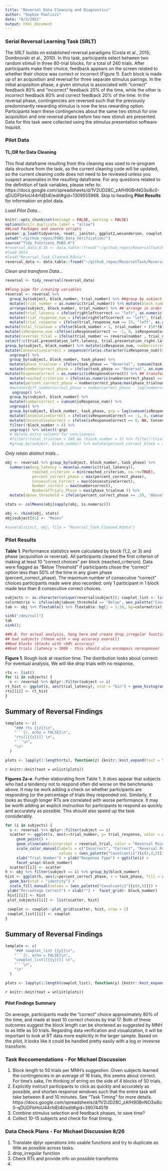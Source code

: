 ```yaml
---
title: "Reversal Data Cleaning and Diagnostics"
author: "Sophie Paolizzi"
date: "8/3/2021"
output: html_document
---
```

### Serial Reversal Learning Task (SRLT) 

The SRLT builds on established reversal paradigms (Costa et al., 2015; Dombrovski et al., 2010). In this task, participants select between two random stimuli in three 80-trial blocks, for a total of 240 trials. After participants make their choice, feedback appears on the screen related to whether their choice was correct or incorrect (Figure 1). Each block is made up of an acquisition and reversal for three separate stimulus pairings. In the initial acquisition phase, a given stimulus is associated with “correct” feedback 80% and “incorrect” feedback 20% of the time, while the other is incorrect feedback 80% and correct feedback 20% of the time. In the reversal phase, contingencies are reversed such that the previously predominantly rewarding stimulus is now the less rewarding option. Participants learn these contingencies about the same two stimuli for one acquisition and one reversal phase before two new stimuli are presented. Data for this task were collected using the stimulus presentation software Inquisit.

### Pilot Data
#### TL;DR for Data Cleaning
This final dataframe resulting from this cleaning was used to re-program data structure from the task, so the current cleaning code will be updated, so the current cleaning code does not need to be reviewed unless you suspect anaomalies in the resulting dataframe. For any questions related to the definition of task variables, please refer to: https://docs.google.com/spreadsheets/d/1V2UD28C_zAfH90BnNO3si6c0-qDUDFbHoU44rfdEt4I/edit#gid=1309555968. Skip to heading **Pilot Results** for information on pilot data. 

 *Load Pilot Data...*

```r
knitr::opts_chunk$set(message = FALSE, warning = FALSE)
options(knitr.duplicate.label = "allow")
##Load Packages and source scripts
pacman::p_load(tidyverse, readr, janitor, ggplot2,wesanderson, cowplot, flextable, plotly, emmeans, data.table)
setwd("~/github_repos/PUBS_Data_Verification/")
source("Tidy_functions_PUBS.R")
#reversal_data_8.16 <- data.table::fread("~/github_repos/ReversalTask/Reversal_pilot_mTurk.csv", fill = TRUE)
#load data
#load("Reversal_Task_Cleaned.Rdata")
reversal_data <- data.table::fread("~/github_repos/ReversalTask/Reversal_pilot_mTurk.csv", fill = TRUE) %>% group_by(subject) %>% filter(n() >= 200)

```

*Clean and transform Data...*
```r
reversal <- tidy_reversal(reversal_data)
```


```r
##long pipe for creating variables
reversal <- reversal %>%
  group_by(subject, block_number, trial_number) %>% ##group by subject and block to prevent weirdness
  mutate(trial_number = as.numeric(trial_number)) %>% mutate(block_number = as.numeric(block_number)) %>% mutate(reversalnumber = as.numeric(reversalnumber)) %>% ##change needed things to numeric
  arrange(subject, block_number, trial_number) %>% ## arrange in order based on grouping
  mutate(trial_latency = ifelse(rightleftcorrect == "left", as.numeric(trial.presentation_left.latency), as.numeric(trial.presentation_right.latency))) %>% ## combine latencies to create overall trial latency
  mutate(trial_response_num = ifelse(rightleftcorrect == "left", trial.presentation_left.response, trial.presentation_right.response)) %>% ## combine responses to create overall trial response
  mutate(trial_response = ifelse(trial_response_num == 33, "left", as.character(trial_response_num))) %>% mutate(trial_response, trial_response = ifelse(trial_response_num == 36, "right", trial_response)) %>% mutate(trial_response, trial_response = ifelse(trial_response == 0, "noresponse", trial_response)) %>% #change name of response variable
mutate(total_trialnum = ifelse(block_number > 1, trial_number + (50*(block_number-1)), trial_number)) %>% #add running counter for total trials
mutate(isResponse_num =ifelse(isResponseCorrect == -1, 0, isResponseCorrect)) %>% 
mutate(reversal_trial = ifelse(trial_number == reversalnumber , trial_number, NA)) %>% #change name of response variable
select(!c(trial.presentation_left.latency, trial.presentation_right.latency, trial.presentation_left.response, stimulusitem1, trial.presentation_right.response)) %>%
group_by(subject, block_number) %>% mutate(isResponse_num, numbercorrect = cumsum(isResponse_num)) %>%
mutate(ConsecutiveCorrect = sequence(rle(as.character(isResponse_num))$lengths)) %>%
  ungroup() %>%
  group_by(subject, block_number, task_phase) %>%
  mutate(phase_trialnum = ifelse(task_phase == "Reversal", cumsum(task_phase == "Reversal"), cumsum(task_phase == "Acquisiton"))) %>%  ## number of trials since reversal
  mutate(numbercorrect_phase = ifelse(task_phase == "Reversal", as.numeric(cumsum(isResponseCorrect == 1)), as.numeric(cumsum( isResponseCorrect == 1)))) %>% ## number of correct choices by phase
mutate(ResponseCorrect = as.numeric(isResponseCorrect)) %>% ## transform to numeric
  mutate(reached_criterion = ifelse(as.numeric(numbercorrect_phase) == 10, phase_trialnum, NA)) %>% ## did subjects get 10 consecutive answers correct
  mutate(percent_correct_phase = numbercorrect_phase/max(phase_trialnum))  %>% # percent of correct choices by phase (acquisiton or reversal)
  #mutate(diff_numbercorrect_phase = numbercorrect_phase - lag(numbercorrect_phase)) %>%
   ungroup() %>%
  group_by(subject, block_number) %>%
  mutate(numbercorrect = cumsum(isResponse_num)) %>%
  ungroup() %>% 
  group_by(subject, block_number, task_phase, grp = lag(cumsum(isResponseCorrect == -1), default = 0)) %>%
  mutate(ConsecutiveCorrect = ifelse(isResponseCorrect == -1, 0, cumsum(isResponseCorrect))) %>%
  mutate(ConsecutiveCorrect = ifelse(isResponseCorrect == 0, NA, ConsecutiveCorrect)) %>%
  filter(!block_number > 4) %>%
  ungroup() %>% select(-grp)
  # delete extra columns for conciseness
  #filter(!total_trialnum > 240 && !block_number > 3) %>% filter(!trial_number == 0) %>% #removing things we don't need
  #group_by(subject, block_number) %>% mutate(percent_correct_block = as.numeric(numbercorrectfeedback)/80) %>% ##percentage correct across block
```

*Only retain distinct trials...*

```r
obj <- reversal %>% group_by(subject, block_number, task_phase) %>%
  summarise(avg_latency = mean(as.numeric(trial_latency)),
            reached_criterion = min(reached_criterion, na.rm=TRUE),
            percent_correct_phase = max(percent_correct_phase),
            Consecutive_Correct = max(ConsecutiveCorrect),
            Number_correct = max(numbercorrect),
            NumberofTrials_Phase = max(phase_trialnum )) %>%
  mutate(above_threshold = ifelse(percent_correct_phase >= .50, "Above", "Below"))

stats <- colMeans(obj[sapply(obj, is.numeric)])

obj <- rbind(obj, stats)
obj$subject[81] <- "Means"

#save(distinct, obj, file = "Reversal_Task_Cleaned.Rdata")
```

### Pilot Results

**Table 1**. Performance statistics were calculated by block (1,2, or 3) and phase (acquisition or reversal). All participants cleared the first criterion of making at least 10 "correct choices" per block (reached_criterion). Data were flagged as "Below Threshold" if participants chose the "correct" option less than 50% of the time in any given phase (percent_correct_phase). The maximum number of consecutive "correct" choices participants made were also recorded: only 1 participant in 1 block made less than 8 consecutive correct choices.


```r
subjects <- as.character(unique(reversal$subject)); cowplot_list <- list(); plot_subjects <- list()
colormatrix <- ifelse(obj$above_threshold == "Below", wes_palette("Cavalcanti1")[c(1)], "white") ##potentially save these as bad_blocks vector
tab <- obj %>% flextable() %>% flextable::bg(j = 1:10, bg=colormatrix)

sink("/dev/null")
tab
sink(); 
```
```r
##N.B. For actual analysis, hang here and create drop_irregular function that prints summaries and has options to get rid of:
## bad subjects (those with < avg accuracy overall)
##bad blocks (blocks with <50% accuracy)
##bad trials (latency > 3000 - this should also encompass noresponse)
```


**Figure 1**. Rough look at reaction time. The distribution looks about correct: For eventual analysis, We will like drop trials with no response. 
```r
rts <- list()
for (i in subjects) {
  s <- reversal %>% dplyr::filter(subject == i)
rt_hist <- ggplot(s, aes(trial_latency), stat = "bin") + geom_histogram() + ggtitle(i)
rts[[i]] <- rt_hist
}
```


## Summary of Reversal Findings {.tabset}
```r

template <- c(
    "### rts {{z}}\n",
    "```{r, echo = FALSE}\n",
    "rts[[{{z}}]] \n",
    "```\n",
    "\n"
  )

plots <- lapply(1:length(rts), function(z) {knitr::knit_expand(text = template)})

```


`r knitr::knit(text = unlist(plots))`

**Figures 2a-e**. Further elaborating from Table 1. It does appear that subjects who had a tendency not to respond often did worse on the benchmarks above. It may be work adding a check on whether participants are responding (or the percentage of trials they responded on). Similarly, it looks as though longer RTs are correlated with worse performance. It may be worth adding an explicit instruction for participants to respond as quickly and accurately as possible. This should also speed up the task considerably. 


```r
for (i in subjects) {
  s <- reversal %>% dplyr::filter(subject == i)
  scatter <- ggplot(s, aes(x=trial_number, y= trial_response, color = as.factor(isResponse_num))) +
     geom_point() +
     geom_vline(aes(xintercept = reversal_trial, color = "Reversal Point")) +
     scale_color_manual(labels = c("Incorrect", "Correct", "Reversal Point"),
                        values = (wes_palette("Cavalcanti1")[c(5,4,2)])) + 
     xlab("Trial Number") + ylab("Response Type") + ggtitle(i) +
     facet_wrap(~block_number)
  scatter[[i]] <- scatter
h <- obj %>% filter(subject == i) %>% group_by(block_number)
hist <- ggplot(h, aes(y=percent_correct_phase, x = task_phase, fill = above_threshold)) +
  geom_bar(stat = "identity") + 
  scale_fill_manual(values = (wes_palette("Cavalcanti1")[c(4,5)])) + 
 ylab("Percentage Correct") + xlab("") +  facet_grid(~ block_number)
 hist[[i]] <- hist
 plot_subjects[[i]] <- list(scatter, hist) 
 
 cowplot <- cowplot::plot_grid(scatter, hist, nrow = 2)
 cowplot_list[[i]] <- cowplot
}
```


## Summary of Reversal Findings {.tabset}
```r

template <- c(
    "### cowplot_list {{y}}\n",
    "```{r, echo = FALSE}\n",
    "cowplot_list[[{{y}}]] \n",
    "```\n",
    "\n"
  )

plots <- lapply(1:length(cowplot_list), function(y) {knitr::knit_expand(text = template)})

```



`r knitr::knit(text = unlist(plots))`


#### Pilot Findings Summary 
On average, participants made the "correct" choice approximately 80% of the time, and made at least 10 correct choices by trial 17. Both of these outcomes suggest the block length can be shortened as suggested by MNH to as little as 50 trials. Regarding data verification and visualization, it will be important to look at RT data more explicitly in the larger sample. Based on the pilot, it looks like it could be handled pretty easily with a log or invesrse transform. 

### Task Reccomendations - For Michael Discussion
1. Block length to 50 trials per MNH's suggestion. Given subjects learned the contingencies in an average of 16 trials, this seems about correct. For time's sake, I'm thinking of erring on the side of 4 blocks of 50 trials. 
2. Explicitly instruct participants to click as quickly and accurately as possible, and shorten response windows such that the entire task will take between 8 and 10 minutes. See "Task Timing" for more details.  https://docs.google.com/spreadsheets/d/1V2UD28C_zAfH90BnNO3si6c0-qDUDFbHoU44rfdEt4I/edit#gid=390744519 
3. Combine stimulus selection and feedback phases, to save time?
4. Collect 10-15 subjects and check for final timing.

### Data Check Plans - For Michael Discussion 8/26

1. Translate dplyr operations into usable functions and try to duplicate as little as possible across tasks.  
2. drop_irregular function
3. Check RTs and provide info on possible transforms
4. 
